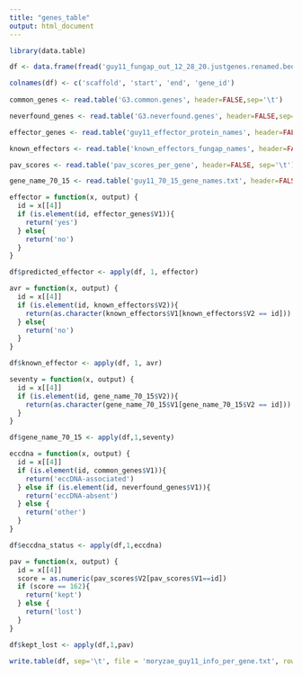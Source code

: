 ```yaml
---
title: "genes_table"
output: html_document
---
```


```r
library(data.table)
```

```r

df <- data.frame(fread('guy11_fungap_out_12_28_20.justgenes.renamed.bed'))

colnames(df) <- c('scaffold', 'start', 'end', 'gene_id')
  
common_genes <- read.table('G3.common.genes', header=FALSE,sep='\t')

neverfound_genes <- read.table('G3.neverfound.genes', header=FALSE,sep='\t')

effector_genes <- read.table('guy11_effector_protein_names', header=FALSE, sep='\t')

known_effectors <- read.table('known_effectors_fungap_names', header=FALSE, sep='\t')

pav_scores <- read.table('pav_scores_per_gene', header=FALSE, sep='\t')

gene_name_70_15 <- read.table('guy11_70_15_gene_names.txt', header=FALSE, sep='\t')

```

```r

effector = function(x, output) {
  id = x[[4]]
  if (is.element(id, effector_genes$V1)){
    return('yes')
  } else{
    return('no')
  }
}

df$predicted_effector <- apply(df, 1, effector)

avr = function(x, output) {
  id = x[[4]]
  if (is.element(id, known_effectors$V2)){
    return(as.character(known_effectors$V1[known_effectors$V2 == id]))
  } else{
    return('no')
  }
}

df$known_effector <- apply(df, 1, avr)

seventy = function(x, output) {
  id = x[[4]]
  if (is.element(id, gene_name_70_15$V2)){
    return(as.character(gene_name_70_15$V1[gene_name_70_15$V2 == id]))
  }
}

df$gene_name_70_15 <- apply(df,1,seventy)

eccdna = function(x, output) {
  id = x[[4]]
  if (is.element(id, common_genes$V1)){
    return('eccDNA-associated')
  } else if (is.element(id, neverfound_genes$V1)){
    return('eccDNA-absent')
  } else {
    return('other')
  }
}

df$eccdna_status <- apply(df,1,eccdna)

```

```r

pav = function(x, output) {
  id = x[[4]]
  score = as.numeric(pav_scores$V2[pav_scores$V1==id])
  if (score == 162){
    return('kept')
  } else {
    return('lost')
  }
}

df$kept_lost <- apply(df,1,pav)

```

```r
write.table(df, sep='\t', file = 'moryzae_guy11_info_per_gene.txt', row.names = FALSE, col.names = TRUE, quote=FALSE)
```

